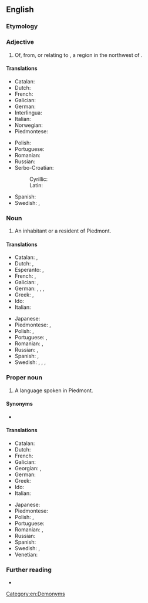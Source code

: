 ==English==
{{wikipedia}}

===Etymology===
{{suffix|en|Piedmont|ese}}

===Adjective===
{{en-adj|-}}

# Of, from, or relating to {{l|en|Piedmont}}, a region in the northwest of {{l|en|Italy}}.

====Translations====
{{trans-top|of, from, or relating to Piedmont}}
* Catalan: {{t+|ca|piemontès}}
* Dutch: {{t+|nl|Piëmontees}}
* French: {{t+|fr|piémontais}}
* Galician: {{t+|gl|piemontés}}
* German: {{t|de|piemontesisch}}
* Interlingua: {{t|ia|pedemontese}}
* Italian: {{t+|it|piemontese}}
* Norwegian: {{t|no|piemontesisk}}
* Piedmontese: {{t|pms|piemontèis}}
{{trans-mid}}
* Polish: {{t+|pl|piemoncki}}
* Portuguese: {{t+|pt|piemontês}}
* Romanian: {{t|ro|piemontez}}
* Russian: {{t+|ru|пьемо́нтский|sc=Cyrl}}
* Serbo-Croatian:
*: Cyrillic: {{t|sh|пијѐмонтскӣ|sc=Cyrl}}
*: Latin: {{t+|sh|pijèmontskī}}
* Spanish: {{t+|es|piamontés}}
* Swedish: {{t|sv|piemontesisk}}, {{t|sv|piedmontesisk}}
{{trans-bottom}}

===Noun===
{{en-noun|Piedmontese}}

# An inhabitant or a resident of Piedmont.

====Translations====
{{trans-top|inhabitant}}
* Catalan: {{t+|ca|piemontès|m}}, {{t|ca|piemontesa|f}}
* Dutch: {{t+|nl|Piëmontees|m}}, {{t|nl|Piëmontese|f}}
* Esperanto: {{t|eo|piemontano}} {{qualifier|man or woman}}, {{t|eo|piemontanino}} {{qualifier|woman}}
* French: {{t+|fr|Piémontais|m}}, {{t+|fr|Piémontaise|f}}
* Galician: {{t+|gl|piemontés|m}}, {{t|gl|piemontesa|f}}
* German: {{t|de|Piemonteser|m}}, {{t|de|Piemonteserin|f}}, {{t|de|Piemontese|m}}, {{t|de|Piemontesin|f}}
* Greek: {{t|el|Πιεμοντέζος|m}}, {{t|el|Πιεμοντέζα|f}}
* Ido: {{t+|io|Piemontano}}
* Italian: {{t+|it|piemontese|m|f}}
{{trans-mid}}
* Japanese: {{t|ja|ピエモンテ人|tr=piemonte-jin|sc=Jpan}}
* Piedmontese: {{t|pms|piemontèis|m}}, {{t|pms|piemontèisa|f}}
* Polish: {{t+|pl|Piemontczyk|m}}, {{t+|pl|Piemontka|f}}
* Portuguese: {{t+|pt|piemontês|m}}, {{t|pt|piemontesa|f}}
* Romanian: {{t|ro|piemontez|m}}, {{t|ro|piemonteză|f}}
* Russian: {{t+|ru|пьемо́нтец|m}}, {{t|ru|пьемо́нтка|f|sc=Cyrl}}
* Spanish: {{t+|es|piamontés|m}}, {{t+|es|piamontesa|f}}
* Swedish: {{t|sv|piemontesare|c}}, {{t|sv|piedmontesare|c}} {{qualifier|man or woman}}, {{t+|sv|piemontesiska|c}}, {{t+|sv|piedmontesiska|c}} {{qualifier|woman}}
{{trans-bottom}}

===Proper noun===
{{en-proper noun}}

# A {{l|en|Gallo-Italic}} language spoken in Piedmont.

====Synonyms====
* {{l|en|Piemontese}}

====Translations====
{{trans-top|language}}
* Catalan: {{t+|ca|piemontès|m}}
* Dutch: {{t+|nl|Piëmontees|n}}
* French: {{t+|fr|piémontais|m}}
* Galician: {{t+|gl|piemontés|m}}
* Georgian: {{t|ka|პიემონტური}}, {{t|ka|პიემონტური ენა}}
* German: {{t+|de|Piemontesisch|n}}
* Greek: {{t+|el|πιεμοντέζικα|n-p}}
* Ido: {{t+|io|Piemontana}}
* Italian: {{t+|it|piemontese|m}}
{{trans-mid}}
* Japanese: {{t+|ja|ピエモンテ語|tr=piemonte-go|sc=Jpan}}
* Piedmontese: {{t|pms|piemontèis|m}}
* Polish: {{t+|pl|piemoncki|m}}, {{t|pl|język piemoncki|m}}
* Portuguese: {{t+|pt|piemontês|m}}
* Romanian: {{t|ro|piemonteză|f}}, {{t|ro|limba piemonteză|f}}
* Russian: {{t+|ru|пьемо́нтский|m}}
* Spanish: {{t+|es|piamontés|m}}
* Swedish: {{t+|sv|piemontesiska|c}}, {{t+|sv|piedmontesiska|c}}
* Venetian: {{t+|vec|piemontexe|m}}
{{trans-bottom}}

===Further reading===
* {{ethnologue|code=pms}}

[[Category:en:Demonyms]]